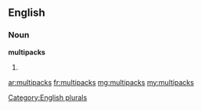 ==English==

===Noun===
'''multipacks'''

# {{plural of|[[multipack]]}}

[[Category:English plurals]]

[[ar:multipacks]]
[[fr:multipacks]]
[[mg:multipacks]]
[[my:multipacks]]